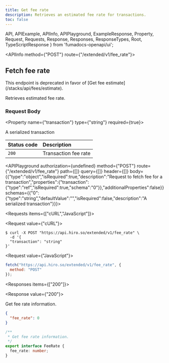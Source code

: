 ```yaml
---
title: Get fee rate
description: Retrieves an estimated fee rate for transactions.
toc: false
---
```


  API,
  APIExample,
  APIInfo,
  APIPlayground,
  ExampleResponse,
  Property,
  Request,
  Requests,
  Response,
  Responses,
  ResponseTypes,
  Root,
  TypeScriptResponse
} from 'fumadocs-openapi/ui';

<Root baseUrl="https://api.hiro.so">

<API>

<APIInfo method={"POST"} route={"/extended/v1/fee_rate"}>

## Fetch fee rate

<Callout title="Deprecated" type="warn">
This endpoint is deprecated in favor of [Get fee estimate](/stacks/api/fees/estimate).
</Callout>

Retrieves estimated fee rate.

### Request Body

<Property name={"transaction"} type={"string"} required={true}>

A serialized transaction

</Property>

| Status code | Description |
| :------ | :------ |
| `200` | Transaction fee rate |

<APIPlayground authorization={undefined} method={"POST"} route={"/extended/v1/fee_rate"} path={[]} query={[]} header={[]} body={{"type":"object","isRequired":true,"description":"Request to fetch fee for a transaction","properties":{"transaction":{"type":"ref","isRequired":true,"schema":"0"}},"additionalProperties":false}} schemas={{"0":{"type":"string","defaultValue":"","isRequired":false,"description":"A serialized transaction"}}}>

</APIPlayground>

</APIInfo>

<APIExample>

<Requests items={["cURL","JavaScript"]}>

<Request value={"cURL"}>

```terminal
$ curl -X POST "https://api.hiro.so/extended/v1/fee_rate" \
  -d '{
  "transaction": "string"
}'
```

</Request>

<Request value={"JavaScript"}>

```js
fetch("https://api.hiro.so/extended/v1/fee_rate", {
  method: "POST"
});
```

</Request>

</Requests>

<Responses items={["200"]}>

<Response value={"200"}>

Get fee rate information.

<ResponseTypes>

<ExampleResponse>

```json
{
  "fee_rate": 0
}
```

</ExampleResponse>

<TypeScriptResponse>

```ts
/**
 * Get fee rate information.
 */
export interface FeeRate {
  fee_rate: number;
}
```

</TypeScriptResponse>

</ResponseTypes>

</Response>

</Responses>

</APIExample>

</API>

</Root>